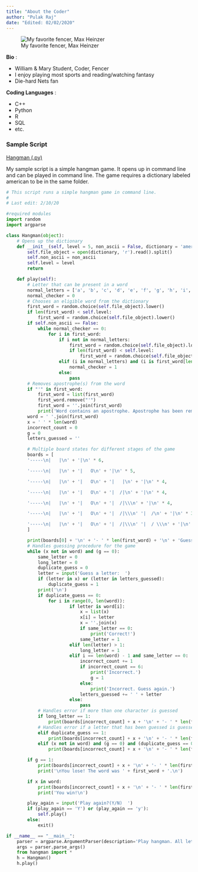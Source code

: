 ---
title: "About the Coder"
author: "Pulak Raj"
date: "Edited: 02/02/2020"
---

![My favorite fencer, Max Heinzer](https://i.pinimg.com/736x/7d/69/fd/7d69fde10b2020441f9c8b93de2aa861--epee-fencing-fencing-sport.jpg)

**Bio**
:

* William & Mary Student, Coder, Fencer  
* I enjoy playing most sports and reading/watching fantasy  
* Die-hard Nets fan

**Coding Languages**
:

* C++
* Python
* R
* SQL
* etc.

### Sample Script

[Hangman (.py)](scripts/hangman.py)

My sample script is a simple hangman game. It opens up in command line and can be played in command line. The game requires a dictionary labeled american to be in the same folder.

```{python hangman, eval=FALSE}
# This script runs a simple hangman game in command line.
#
# Last edit: 2/10/20

#required modules
import random
import argparse

class Hangman(object):
    # Opens up the dictionary
    def __init__(self, level = 5, non_ascii = False, dictionary = 'american'):
        self.file_object = open(dictionary, 'r').read().split()
        self.non_ascii = non_ascii
        self.level = level
        return

    def play(self):
        # Letter that can be present in a word
        normal_letters = ['a', 'b', 'c', 'd', 'e', 'f', 'g', 'h', 'i', 'j', 'k', 'l', 'm', 'n', 'o', 'p', 'q', 'r', 's', 't', 'u', 'v', 'w', 'x', 'y', 'z', "'"]
        normal_checker = 0
        # Chooses an eligible word from the dictionary
        first_word = random.choice(self.file_object).lower()
        if len(first_word) < self.level:
            first_word = random.choice(self.file_object).lower()
        if self.non_ascii == False:
            while normal_checker == 0:
                for i in first_word:
                    if i not in normal_letters:
                        first_word = random.choice(self.file_object).lower()
                        if len(first_word) < self.level:
                            first_word = random.choice(self.file_object).lower()
                    elif (i in normal_letters) and (i is first_word[len(first_word) - 1]):
                        normal_checker = 1
                    else:
                        pass
        # Removes apostrophe(s) from the word
        if "'" in first_word:
            first_word = list(first_word)
            first_word.remove("'")
            first_word = ''.join(first_word)
            print('Word contains an apostrophe. Apostrophe has been removed.')
        word = ' '.join(first_word)
        x = ' ' * len(word)
        incorrect_count = 0
        g = 0
        letters_guessed = ''

        # Multiple board states for different stages of the game
        boards = [
        '-----\n|   |\n' + '|\n' * 6,

        '-----\n|   |\n' + '|   O\n' + '|\n' * 5,

        '-----\n|   |\n' + '|   O\n' + '|   |\n' + '|\n' * 4,

        '-----\n|   |\n' + '|   O\n' + '|  /|\n' + '|\n' * 4,

        '-----\n|   |\n' + '|   O\n' + '|  /|\\\n' + '|\n' * 4,

        '-----\n|   |\n' + '|   O\n' + '|  /|\\\n' '|  /\n' + '|\n' * 3,

        '-----\n|   |\n' + '|   O\n' + '|  /|\\\n' '|  / \\\n' + '|\n' * 3
        ]

        print(boards[0] + '\n' + '- ' * len(first_word) + '\n' + 'Guessed Letters:')
        # Handles guessing procedure for the game
        while (x not in word) and (g == 0):
            same_letter = 0
            long_letter = 0
            duplicate_guess = 0
            letter = input('Guess a letter:  ')
            if (letter in x) or (letter in letters_guessed):
                duplicate_guess = 1
            print('\n')
            if duplicate_guess == 0:
                for i in range(0, len(word)):
                        if letter is word[i]:
                            x = list(x)
                            x[i] = letter
                            x = ''.join(x)
                            if same_letter == 0:
                                print('Correct!')
                            same_letter = 1
                        elif len(letter) > 1:
                            long_letter = 1
                        elif i == len(word) - 1 and same_letter == 0:
                            incorrect_count += 1
                            if incorrect_count == 6:
                                print('Incorrect.')
                                g = 1
                            else:
                                print('Incorrect. Guess again.')
                            letters_guessed += ' ' + letter
                        else:
                            pass
            # Handles error if more than one character is guessed
            if long_letter == 1:
                print(boards[incorrect_count] + x + '\n' + '- ' * len(first_word) + '\n' + 'Guessed Letters: ' + letters_guessed + '\n' + '\nPlease only enter one letter.')
            # Handles error if a letter that has been guessed is guessed again
            elif duplicate_guess == 1:
                print(boards[incorrect_count] + x + '\n' + '- ' * len(first_word) + '\n' + 'Guessed Letters: ' + letters_guessed + '\n' + '\nYou already guessed this letter.')
            elif (x not in word) and (g == 0) and (duplicate_guess == 0):
                print(boards[incorrect_count] + x + '\n' + '- ' * len(first_word) + '\n' + 'Guessed Letters: ' + letters_guessed)

        if g == 1:
            print(boards[incorrect_count] + x + '\n' + '- ' * len(first_word) + '\n' + 'Guessed Letters: ' + letters_guessed + '\n')
            print('\nYou lose! The word was ' + first_word + '.\n')

        if x in word:
            print(boards[incorrect_count] + x + '\n' + '- ' * len(first_word) + '\n' + 'Guessed Letters: ' + letters_guessed + '\n')
            print('You win!\n')

        play_again = input('Play again?(Y/N)  ')
        if (play_again == 'Y') or (play_again == 'y'):
            self.play()
        else:
            exit()

if __name__ == "__main__":
    parser = argparse.ArgumentParser(description='Play hangman. All letters are lowercase and there are no symbols.')
    args = parser.parse_args()
    from hangman import *
    h = Hangman()
    h.play()
```
